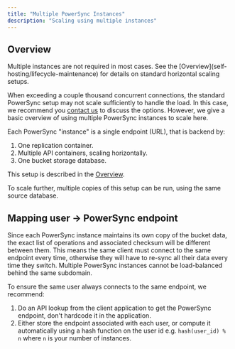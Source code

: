 ```yaml
---
title: "Multiple PowerSync Instances"
description: "Scaling using multiple instances"
---
```


## Overview

<Warning>
Multiple instances are not required in most cases. See the [Overview](self-hosting/lifecycle-maintenance) for details on standard horizontal scaling setups.
</Warning>

When exceeding a couple thousand concurrent connections, the standard PowerSync setup may not scale sufficiently to handle the load. In this case, we recommend you [contact us](/resources/contact-us) to discuss the options. However, we give a basic overview of using multiple PowerSync instances to scale here.

Each PowerSync "instance" is a single endpoint (URL), that is backend by:
1. One replication container.
2. Multiple API containers, scaling horizontally.
3. One bucket storage database.

This setup is described in the [Overview](self-hosting/lifecycle-maintenance).

To scale further, multiple copies of this setup can be run, using the same source database.

## Mapping user -> PowerSync endpoint

Since each PowerSync instance maintains its own copy of the bucket data, the exact list of operations and associated checksum will be different between them. This means the same client must connect to the same endpoint every time, otherwise they will have to re-sync all their data every time they switch. Multiple PowerSync instances cannot be load-balanced behind the same subdomain.

To ensure the same user always connects to the same endpoint, we recommend:
1. Do an API lookup from the client application to get the PowerSync endpoint, don't hardcode it in the application.
2. Either store the endpoint associated with each user, or compute it automatically using a hash function on the user id e.g. `hash(user_id) % n` where `n` is your number of instances.


